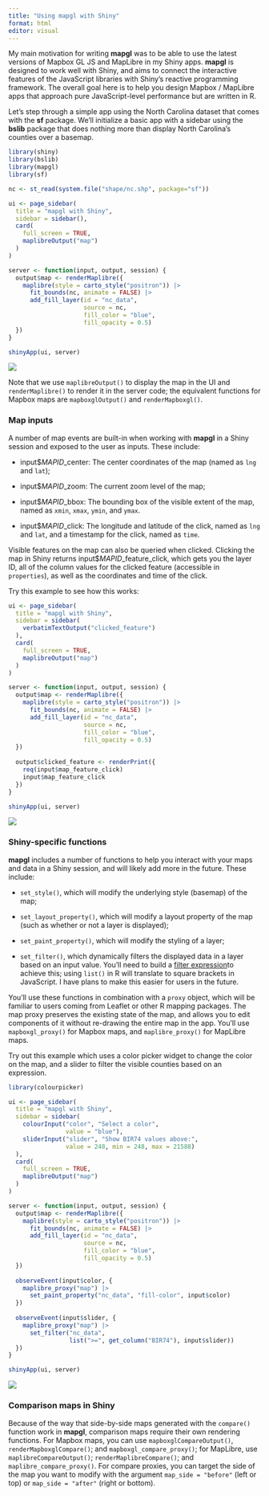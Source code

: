 ```yaml
---
title: "Using mapgl with Shiny"
format: html
editor: visual
---
```


My main motivation for writing **mapgl** was to be able to use the latest versions of Mapbox GL JS and MapLibre in my Shiny apps. **mapgl** is designed to work well with Shiny, and aims to connect the interactive features of the JavaScript libraries with Shiny's reactive programming framework. The overall goal here is to help you design Mapbox / MapLibre apps that approach pure JavaScript-level performance but are written in R.

Let's step through a simple app using the North Carolina dataset that comes with the **sf** package. We'll initialize a basic app with a sidebar using the **bslib** package that does nothing more than display North Carolina's counties over a basemap.

``` r
library(shiny)
library(bslib)
library(mapgl)
library(sf)

nc <- st_read(system.file("shape/nc.shp", package="sf"))

ui <- page_sidebar(
  title = "mapgl with Shiny",
  sidebar = sidebar(),
  card(
    full_screen = TRUE,
    maplibreOutput("map")
  )
)

server <- function(input, output, session) {
  output$map <- renderMaplibre({
    maplibre(style = carto_style("positron")) |> 
      fit_bounds(nc, animate = FALSE) |> 
      add_fill_layer(id = "nc_data",
                     source = nc,
                     fill_color = "blue",
                     fill_opacity = 0.5)
  })
}

shinyApp(ui, server)
```

![](images/clipboard-2017990981.png)

Note that we use `maplibreOutput()` to display the map in the UI and `renderMaplibre()` to render it in the server code; the equivalent functions for Mapbox maps are `mapboxglOutput()` and `renderMapboxgl()`.

### Map inputs

A number of map events are built-in when working with **mapgl** in a Shiny session and exposed to the user as inputs. These include:

-   input\$*MAPID*\_center: The center coordinates of the map (named as `lng` and `lat`);

-   input\$*MAPID*\_zoom: The current zoom level of the map;

-   input\$*MAPID*\_bbox: The bounding box of the visible extent of the map, named as `xmin`, `xmax`, `ymin`, and `ymax`.

-   input\$*MAPID*\_click: The longitude and latitude of the click, named as `lng` and `lat`, and a timestamp for the click, named as `time`.

Visible features on the map can also be queried when clicked. Clicking the map in Shiny returns input\$*MAPID*\_feature_click, which gets you the layer ID, all of the column values for the clicked feature (accessible in `properties`), as well as the coordinates and time of the click.

Try this example to see how this works:

``` r
ui <- page_sidebar(
  title = "mapgl with Shiny",
  sidebar = sidebar(
    verbatimTextOutput("clicked_feature")
  ),
  card(
    full_screen = TRUE,
    maplibreOutput("map")
  )
)

server <- function(input, output, session) {
  output$map <- renderMaplibre({
    maplibre(style = carto_style("positron")) |> 
      fit_bounds(nc, animate = FALSE) |> 
      add_fill_layer(id = "nc_data",
                     source = nc,
                     fill_color = "blue",
                     fill_opacity = 0.5)
  })
  
  output$clicked_feature <- renderPrint({
    req(input$map_feature_click)
    input$map_feature_click
  })
}

shinyApp(ui, server)
```

![](images/clipboard-3084377675.png)

### Shiny-specific functions

**mapgl** includes a number of functions to help you interact with your maps and data in a Shiny session, and will likely add more in the future. These include:

-   `set_style()`, which will modify the underlying style (basemap) of the map;

-   `set_layout_property()`, which will modify a layout property of the map (such as whether or not a layer is displayed);

-   `set_paint_property()`, which will modify the styling of a layer;

-   `set_filter()`, which dynamically filters the displayed data in a layer based on an input value. You'll need to build a [filter expression](https://docs.mapbox.com/style-spec/reference/expressions/#decision)to achieve this; using `list()` in R will translate to square brackets in JavaScript. I have plans to make this easier for users in the future.

You'll use these functions in combination with a `proxy` object, which will be familiar to users coming from Leaflet or other R mapping packages. The map proxy preserves the existing state of the map, and allows you to edit components of it without re-drawing the entire map in the app. You'll use `mapboxgl_proxy()` for Mapbox maps, and `maplibre_proxy()` for MapLibre maps.

Try out this example which uses a color picker widget to change the color on the map, and a slider to filter the visible counties based on an expression.

``` r
library(colourpicker)

ui <- page_sidebar(
  title = "mapgl with Shiny",
  sidebar = sidebar(
    colourInput("color", "Select a color",
                value = "blue"),
    sliderInput("slider", "Show BIR74 values above:",
                value = 248, min = 248, max = 21588)
  ),
  card(
    full_screen = TRUE,
    maplibreOutput("map")
  )
)

server <- function(input, output, session) {
  output$map <- renderMaplibre({
    maplibre(style = carto_style("positron")) |> 
      fit_bounds(nc, animate = FALSE) |> 
      add_fill_layer(id = "nc_data",
                     source = nc,
                     fill_color = "blue",
                     fill_opacity = 0.5)
  })
  
  observeEvent(input$color, {
    maplibre_proxy("map") |>
      set_paint_property("nc_data", "fill-color", input$color)
  })
  
  observeEvent(input$slider, {
    maplibre_proxy("map") |> 
      set_filter("nc_data", 
                 list(">=", get_column("BIR74"), input$slider))
  })
}

shinyApp(ui, server)
```

![](images/clipboard-4076622643.png)

### Comparison maps in Shiny

Because of the way that side-by-side maps generated with the `compare()` function work in **mapgl**, comparison maps require their own rendering functions. For Mapbox maps, you can use `mapboxglCompareOutput()`, `renderMapboxglCompare()`; and `mapboxgl_compare_proxy()`; for MapLibre, use `maplibreCompareOutput()`; `renderMaplibreCompare()`; and `maplibre_compare_proxy()`. For compare proxies, you can target the side of the map you want to modify with the argument `map_side = "before"` (left or top) or `map_side = "after"` (right or bottom).
